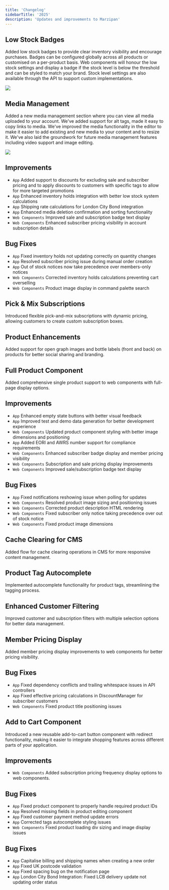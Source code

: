 ```yaml
---
title: 'Changelog'
sidebarTitle: '2025'
description: 'Updates and improvements to Marzipan'
---
```

<Update label="15th August 2025">

## Low Stock Badges

Added low stock badges to provide clear inventory visibility and encourage purchases. Badges can be configured globally across all products or customised on a per-product basis. Web components will honour the low stock settings and display a badge if the stock level is below the threshold and can be styled to match your brand. Stock level settings are also available through the API to support custom implementations.

<Frame>
<img src="https://marzipan-cloud.b-cdn.net/0/docs/changelog/low-stock-notifications.png" />
</Frame>

## Media Management

Added a new media management section where you can view all media uploaded to your account. We've added support for alt tags, made it easy to copy links to media. We've improved the media functionality in the editor to make it easier to add existing and new media to your content and to resize it. We've also laid the groundwork for future media management features including video support and image editing.
<Frame>
<img src="https://marzipan-cloud.b-cdn.net/0/docs/changelog/media-overview.png" />
</Frame>

## Improvements
- `App` Added support to discounts for excluding sale and subscriber pricing and to apply discounts to customers with specific tags to allow for more targeted promotions
- `App` Enhanced inventory holds integration with better low stock system calculations
- `App` Shipping rate calculations for London City Bond integration
- `App` Enhanced media deletion confirmation and sorting functionality
- `Web Components` Improved sale and subscription badge text display
- `Web Components` Enhanced subscriber pricing visibility in account subscription details

## Bug Fixes
- `App` Fixed inventory holds not updating correctly on quantity changes
- `App` Resolved subscriber pricing issue during manual order creation
- `App` Out of stock notices now take precedence over members-only notices
- `Web Components` Corrected inventory holds calculations preventing cart overselling
- `Web Components` Product image display in command palette search

</Update>

<Update label="8th August 2025">

## Pick & Mix Subscriptions

Introduced flexible pick-and-mix subscriptions with dynamic pricing, allowing customers to create custom subscription boxes.

## Product Enhancements

Added support for open graph images and bottle labels (front and back) on products for better social sharing and branding.

## Full Product Component

Added comprehensive single product support to web components with full-page display options.

## Improvements
- `App` Enhanced empty state buttons with better visual feedback
- `App` Improved test and demo data generation for better development experience
- `Web Components` Updated product component styling with better image dimensions and positioning
- `App` Added EORI and AWRS number support for compliance requirements
- `Web Components` Enhanced subscriber badge display and member pricing visibility
- `Web Components` Subscription and sale pricing display improvements
- `Web Components` Improved sale/subscription badge text display

## Bug Fixes
- `App` Fixed notifications reshowing issue when polling for updates
- `Web Components` Resolved product image sizing and positioning issues
- `Web Components` Corrected product description HTML rendering
- `Web Components` Fixed subscriber only notice taking precedence over out of stock notice
- `Web Components` Fixed product image dimensions

</Update>

<Update label="22nd July 2025">

## Cache Clearing for CMS

Added flow for cache clearing operations in CMS for more responsive content management.

## Product Tag Autocomplete

Implemented autocomplete functionality for product tags, streamlining the tagging process.

## Enhanced Customer Filtering

Improved customer and subscription filters with multiple selection options for better data management.

## Member Pricing Display

Added member pricing display improvements to web components for better pricing visibility.

## Bug Fixes
- `App` Fixed dependency conflicts and trailing whitespace issues in API controllers
- `App` Fixed effective pricing calculations in DiscountManager for subscriber customers
- `Web Components` Fixed product title positioning issues

</Update>

<Update label="10th July 2025">

## Add to Cart Component

Introduced a new reusable add-to-cart button component with redirect functionality, making it easier to integrate shopping features across different parts of your application.

## Improvements
- `Web Components` Added subscription pricing frequency display options to web components.

## Bug Fixes
- `App` Fixed product component to properly handle required product IDs
- `App` Resolved missing fields in product editing component
- `App` Fixed customer payment method update errors
- `App` Corrected tags autocomplete styling issues
- `Web Components` Fixed product loading div sizing and image display issues

</Update>

<Update label="1st July 2025">

## Bug Fixes
- `App` Capitalise billing and shipping names when creating a new order
- `App` Fixed UK postcode validation
- `App` Fixed spacing bug on the notification page
- `App` London City Bond Integration: Fixed LCB delivery update not updating order status

</Update>

